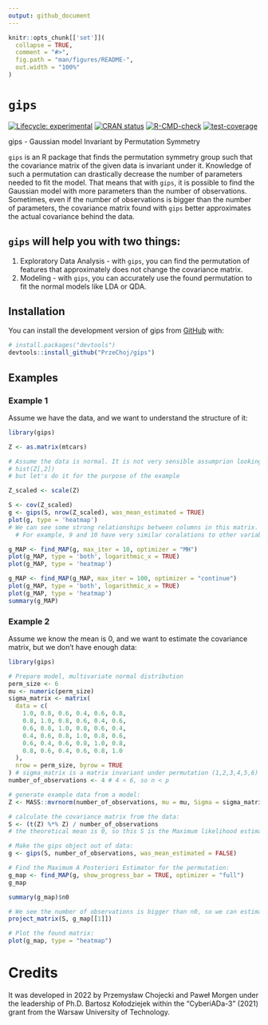 ```yaml
---
output: github_document
---
```


<!-- README.md is generated from README.Rmd. Please edit that file -->

```r
knitr::opts_chunk[['set']](
  collapse = TRUE,
  comment = "#>",
  fig.path = "man/figures/README-",
  out.width = "100%"
)
```

# `gips`

<!-- badges: start -->
[![Lifecycle: experimental](https://img.shields.io/badge/lifecycle-experimental-orange.svg)](https://lifecycle.r-lib.org/articles/stages.html#experimental)
[![CRAN status](https://www.r-pkg.org/badges/version-last-release/gips)](https://CRAN.R-project.org/package=gips)
[![R-CMD-check](https://github.com/PrzeChoj/gips/actions/workflows/R-CMD-check.yaml/badge.svg)](https://github.com/PrzeChoj/gips/actions/workflows/R-CMD-check.yaml)
[![test-coverage](https://codecov.io/gh/PrzeChoj/gips/branch/main/graph/badge.svg)](https://codecov.io/gh/PrzeChoj/gips?branch=main)
<!-- badges: end -->

gips - Gaussian model Invariant by Permutation Symmetry

`gips` is an R package that finds the permutation symmetry group such that the covariance matrix of the given data is invariant under it. Knowledge of such a permutation can drastically decrease the number of parameters needed to fit the model. That means that with `gips`, it is possible to find the Gaussian model with more parameters than the number of observations. Sometimes, even if the number of observations is bigger than the number of parameters, the covariance matrix found with `gips` better approximates the actual covariance behind the data.

## `gips` will help you with two things:
1. Exploratory Data Analysis - with `gips`, you can find the permutation of features that approximately does not change the covariance matrix.
2. Modeling - with `gips`, you can accurately use the found permutation to fit the normal models like LDA or QDA.

## Installation

You can install the development version of gips from [GitHub](https://github.com/PrzeChoj/gips) with:

``` r
# install.packages("devtools")
devtools::install_github("PrzeChoj/gips")
```

## Examples

### Example 1

Assume we have the data, and we want to understand the structure of it:

```r
library(gips)

Z <- as.matrix(mtcars)

# Assume the data is normal. It is not very sensible assumprion looking at this distributions:
# hist(Z[,2])
# but let's do it for the purpose of the example

Z_scaled <- scale(Z)

S <- cov(Z_scaled)
g <- gips(S, nrow(Z_scaled), was_mean_estimated = TRUE)
plot(g, type = 'heatmap')
# We can see some strong relationships between columns in this matrix.
  # For example, 9 and 10 have very similar coralations to other variables.

g_MAP <- find_MAP(g, max_iter = 10, optimizer = "MH")
plot(g_MAP, type = 'both', logarithmic_x = TRUE)
plot(g_MAP, type = 'heatmap')

g_MAP <- find_MAP(g_MAP, max_iter = 100, optimizer = "continue")
plot(g_MAP, type = 'both', logarithmic_x = TRUE)
plot(g_MAP, type = 'heatmap')
summary(g_MAP)

```

### Example 2
Assume we know the mean is 0, and we want to estimate the covariance matrix, but we don't have enough data:

```r
library(gips)

# Prepare model, multivariate normal distribution
perm_size <- 6
mu <- numeric(perm_size)  
sigma_matrix <- matrix(
  data = c(
    1.0, 0.8, 0.6, 0.4, 0.6, 0.8,
    0.8, 1.0, 0.8, 0.6, 0.4, 0.6,
    0.6, 0.8, 1.0, 0.8, 0.6, 0.4,
    0.4, 0.6, 0.8, 1.0, 0.8, 0.6,
    0.6, 0.4, 0.6, 0.8, 1.0, 0.8,
    0.8, 0.6, 0.4, 0.6, 0.8, 1.0
  ),
  nrow = perm_size, byrow = TRUE
) # sigma_matrix is a matrix invariant under permutation (1,2,3,4,5,6)
number_of_observations <- 4 # 4 < 6, so n < p

# generate example data from a model:
Z <- MASS::mvrnorm(number_of_observations, mu = mu, Sigma = sigma_matrix)

# calculate the covariance matrix from the data:
S <- (t(Z) %*% Z) / number_of_observations
# the theoretical mean is 0, so this S is the Maximum likelihood estimation of the covariance matrix

# Make the gips object out of data:
g <- gips(S, number_of_observations, was_mean_estimated = FALSE)

# Find the Maximum A Posteriori Estimator for the permutation:
g_map <- find_MAP(g, show_progress_bar = TRUE, optimizer = "full")
g_map

summary(g_map)$n0

# We see the number of observations is bigger than n0, so we can estimate the covariance matrix with Maximum Likelihood estimator:
project_matrix(S, g_map[[1]])

# Plot the found matrix:
plot(g_map, type = "heatmap")
```

# Credits

It was developed in 2022 by Przemysław Chojecki and Paweł Morgen under the leadership of Ph.D. Bartosz Kołodziejek within the "CyberiADa-3" (2021) grant from the Warsaw University of Technology.

